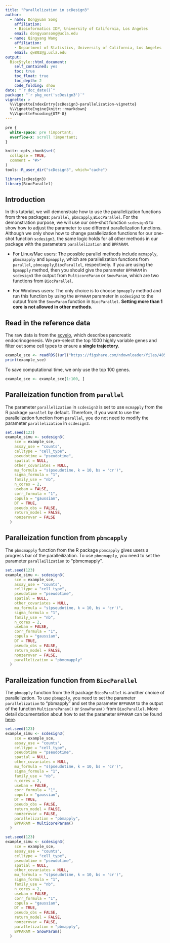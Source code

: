 ```yaml
---
title: "Parallelization in scDesign3"
author: 
  - name: Dongyuan Song
    affiliation:
    - Bioinformatics IDP, University of California, Los Angeles
    email: dongyuansong@ucla.edu
  - name: Qingyang Wang
    affiliation:
    - Department of Statistics, University of California, Los Angeles
    email: qw802@g.ucla.edu
output: 
  BiocStyle::html_document:
    self_contained: yes
    toc: true
    toc_float: true
    toc_depth: 2
    code_folding: show
date: "`r doc_date()`"
package: "`r pkg_ver('scDesign3')`"
vignette: >
  %\VignetteIndexEntry{scDesign3-parallelization-vignette}
  %\VignetteEngine{knitr::rmarkdown}
  %\VignetteEncoding{UTF-8}
---
```

```css
pre {
  white-space: pre !important;
  overflow-x: scroll !important;
}
```

```r
knitr::opts_chunk$set(
  collapse = TRUE,
  comment = "#>"
)
tools::R_user_dir("scDesign3", which="cache")
```

```r
library(scDesign3)
library(BiocParallel)
```



## Introduction
In this tutorial, we will demonstrate how to use the parallelization functions from three packages: `parallel`, `pbmcapply`,`BiocParallel`. For the demonstration purpose, we will use our one-shot function `scdesign3` to show how to adjust the parameter to use different parallelization functions. Although we only show how to change parallelization functions for our one-shot function `scdesign3`, the same logic holds for all other methods in our package with the parameters `parallelization` and `BPPARAM`. 

* For Linux/Mac users:
The possible parallel methods include `mcmapply`, `pbmcmapply` and `bpmapply`, which are parallelization functions from `parallel`, `pbmcapply`,`BiocParallel`, respectively. If you are using the `bpmapply` method, then you should give the parameter `BPPARAM` in `scdesign3` 
the output from `MulticoreParam` or `SnowParam`, which are two functions from `BiocParallel`.

* For Windows users:
The only choice is to choose `bpmapply` method and run this function by using the `BPPARAM` parameter in `scdesign3` to the output from the `SnowParam` function in `BiocParallel`. **Setting more than 1 core is not allowed in other methods**.


## Read in the reference data
The raw data is from the [scvelo](https://scvelo.readthedocs.io/scvelo.datasets.pancreas/), which describes pancreatic endocrinogenesis. We pre-select the top 1000 highly variable genes and filter out some cell types to ensure a **single trajectory**.
```r
example_sce <- readRDS((url("https://figshare.com/ndownloader/files/40581992")))
print(example_sce)
```

To save computational time, we only use the top 100 genes.
```r
example_sce <- example_sce[1:100, ]
```


## Paralleization function from `parallel`
The parameter `parallelization` in `scdesign3` is set to use `mcmapply` from the R package `parallel` by default. Therefore, if you want to use the 
parallelization function from `parallel`, you do not need to modify the parameter `parallelization` in `scdesign3`.
```r
set.seed(123)
example_simu <- scdesign3(
    sce = example_sce,
    assay_use = "counts",
    celltype = "cell_type",
    pseudotime = "pseudotime",
    spatial = NULL,
    other_covariates = NULL,
    mu_formula = "s(pseudotime, k = 10, bs = 'cr')",
    sigma_formula = "1",
    family_use = "nb",
    n_cores = 2,
    usebam = FALSE,
    corr_formula = "1",
    copula = "gaussian",
    DT = TRUE,
    pseudo_obs = FALSE,
    return_model = FALSE,
    nonzerovar = FALSE
  )
```


## Paralleization function from `pbmcapply`
The `pbmcmapply` function from the R package `pbmcapply` gives users a progress bar of the paralleilization. To use `pbmcmapply`, you need to set the parameter `paralleilization` to "pbmcmapply".
```r
set.seed(123)
example_simu <- scdesign3(
    sce = example_sce,
    assay_use = "counts",
    celltype = "cell_type",
    pseudotime = "pseudotime",
    spatial = NULL,
    other_covariates = NULL,
    mu_formula = "s(pseudotime, k = 10, bs = 'cr')",
    sigma_formula = "1",
    family_use = "nb",
    n_cores = 2,
    usebam = FALSE,
    corr_formula = "1",
    copula = "gaussian",
    DT = TRUE,
    pseudo_obs = FALSE,
    return_model = FALSE,
    nonzerovar = FALSE,
    parallelization = "pbmcmapply"
  )
```



## Paralleization function from `BiocParallel`
The `pbmapply` function from the R package `BicoParallel` is another choice of parallelization. To use `pbmapply`, you need to set the parameter `parallelization` to "pbmapply" and set the parameter `BPPARAM` to the output of the function `MulticoreParam()` or `SnowParam()` from `BiocParallel`. More detail documentation about how to set the parameter `BPPARAM` can be found [here](https://www.bioconductor.org/packages/devel/bioc/manuals/BiocParallel/man/BiocParallel.pdf).
```r
set.seed(123)
example_simu <- scdesign3(
    sce = example_sce,
    assay_use = "counts",
    celltype = "cell_type",
    pseudotime = "pseudotime",
    spatial = NULL,
    other_covariates = NULL,
    mu_formula = "s(pseudotime, k = 10, bs = 'cr')",
    sigma_formula = "1",
    family_use = "nb",
    n_cores = 2,
    usebam = FALSE,
    corr_formula = "1",
    copula = "gaussian",
    DT = TRUE,
    pseudo_obs = FALSE,
    return_model = FALSE,
    nonzerovar = FALSE,
    parallelization = "pbmapply",
    BPPARAM = MulticoreParam()
  )
```

```r
set.seed(123)
example_simu <- scdesign3(
    sce = example_sce,
    assay_use = "counts",
    celltype = "cell_type",
    pseudotime = "pseudotime",
    spatial = NULL,
    other_covariates = NULL,
    mu_formula = "s(pseudotime, k = 10, bs = 'cr')",
    sigma_formula = "1",
    family_use = "nb",
    n_cores = 2,
    usebam = FALSE,
    corr_formula = "1",
    copula = "gaussian",
    DT = TRUE,
    pseudo_obs = FALSE,
    return_model = FALSE,
    nonzerovar = FALSE,
    parallelization = "pbmapply",
    BPPARAM = SnowParam()
  )
```